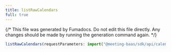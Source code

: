 ```yaml
---
title: listRawCalendars
full: true
---
```


{/* This file was generated by Fumadocs. Do not edit this file directly. Any changes should be made by running the generation command again. */}



```typescript
listRawCalendars(requestParameters: import("@meeting-baas/sdk/api/calendars-api").CalendarsApiListRawCalendarsRequest, options: RawAxiosRequestConfig): Promise<any>
```


